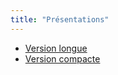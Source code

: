 ```yaml
---
title: "Présentations"
---
```


- [Version longue](diaporama.qmd)
- [Version compacte](diaporama-light.qmd)